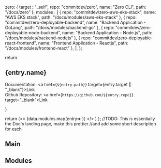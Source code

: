 
  zero: {
    target : "_self",
    repo: "commitdev/zero",
    name: "Zero CLI",
    path: "/docs/zero"
  },
  modules : [
    {
      repo: "commitdev/zero-aws-eks-stack",
      name: "AWS EKS stack",
      path: "/docs/modules/aws-eks-stack"
    },
    {
      repo: "commitdev/zero-deployable-backend",
      name: "Backend Application - GoLang",
      path: "/docs/modules/backend-go"
    },
    {
      repo: "commitdev/zero-deployable-node-backend",
      name: "Backend Application - Node.js",
      path: "/docs/modules/backend-nodejs"
    },
    {
      repo: "commitdev/zero-deployable-react-frontend",
      name: "Frontend Application - Reactjs",
      path: "/docs/modules/frontend-react"
    },
  ],
};

  return <div className="toc-item">
    <h2>{entry.name}</h2>
    <div>
      <span>Documentation: </span>
      <a href={`${entry.path}`} target={entry.target || "_blank"}>Link</a>
    </div>
    <div>
      <span>Github Repository: </span>
      <a href={`https://github.com/${entry.repo}`} target="_blank">Link</a>
    </div>
</div>
}

  return (<>
    {data.modules.map(entry=> <Entry entry={entry} />)}
  </>
  )
};
//TODO: This is essentially the Doc's landing page, make this prettier
//and add some short description for each

<div className="docs-main-toc">

  ## Main

  <Entry entry={data.zero} />

  ## Modules

  <Modules />
</div>